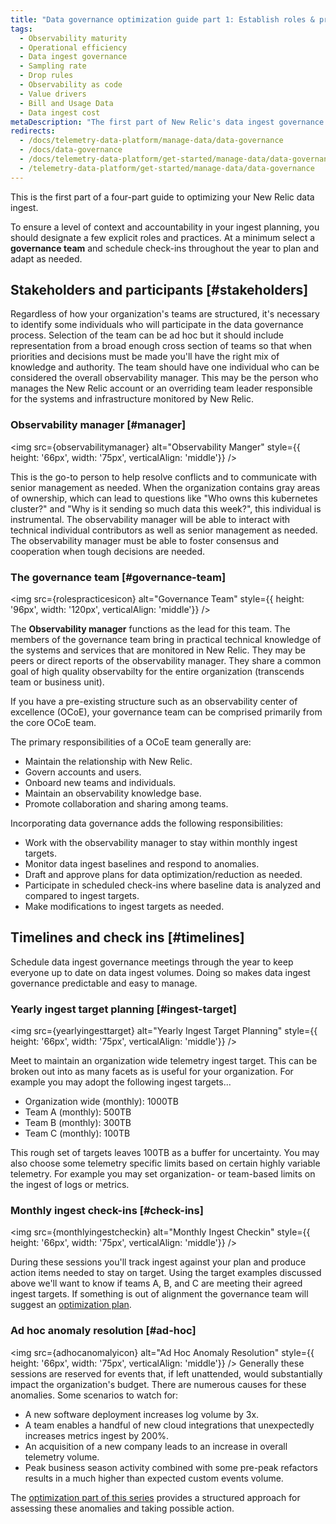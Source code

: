 ```yaml
---
title: "Data governance optimization guide part 1: Establish roles & practices"
tags:
  - Observability maturity
  - Operational efficiency 
  - Data ingest governance
  - Sampling rate
  - Drop rules
  - Observability as code
  - Value drivers
  - Bill and Usage Data
  - Data ingest cost
metaDescription: "The first part of New Relic's data ingest governance guide, on establishing roles and practices."
redirects:
  - /docs/telemetry-data-platform/manage-data/data-governance
  - /docs/data-governance
  - /docs/telemetry-data-platform/get-started/manage-data/data-governance
  - /telemetry-data-platform/get-started/manage-data/data-governance
---
```







This is the first part of a four-part guide to optimizing your New Relic data ingest. 

To ensure a level of context and accountability in your ingest planning, you should designate a few explicit roles and practices. At a minimum select a **governance team** and schedule check-ins throughout the year to plan and adapt as needed.

## Stakeholders and participants [#stakeholders]

Regardless of how your organization's teams are structured, it's necessary to identify some individuals who will participate in the data governance process.  Selection of the team can be ad hoc but it should include representation from a broad enough cross section of teams so that when priorities and decisions must be made you'll have the right mix of knowledge and authority. The team should have one individual who can be considered the overall observability manager. This may be the person who manages the New Relic account or an overriding team leader responsible for the systems and infrastructure monitored by New Relic.

### Observability manager [#manager]

<img
  src={observabilitymanager}
  alt="Observability Manger"
  style={{ height: '66px', width: '75px', verticalAlign: 'middle'}}
/>

This is the go-to person to help resolve conflicts and to communicate with senior management as needed.  When the organization contains gray areas of ownership, which can lead to questions like "Who owns this kubernetes cluster?" and "Why is it sending so much data this week?", this individual is instrumental. The observability manager will be able to interact with technical individual contributors as well as senior management as needed. The observability manager must be able to foster consensus and cooperation when tough decisions are needed.

### The governance team [#governance-team]

<img
  src={rolespracticesicon}
  alt="Governance Team"
  style={{ height: '96px', width: '120px', verticalAlign: 'middle'}}
/>

The **Observability manager** functions as the lead for this team. The members of the governance team bring in practical technical knowledge of the systems and services that are monitored in New Relic. They may be peers or direct reports of the observability manager. They share a common goal of high quality observabilty for the entire organization (transcends team or business unit).

If you have a pre-existing structure such as an observability center of excellence (OCoE), your governance team can be comprised primarily from the core OCoE team.

The primary responsibilities of a OCoE team generally are:

* Maintain the relationship with New Relic.
* Govern accounts and users.
* Onboard new teams and individuals.
* Maintain an observability knowledge base.
* Promote collaboration and sharing among teams.

Incorporating data governance adds the following responsibilities:

* Work with the observability manager to stay within monthly ingest targets.
* Monitor data ingest baselines and respond to anomalies.
* Draft and approve plans for data optimization/reduction as needed.
* Participate in scheduled check-ins where baseline data is analyzed and compared to ingest targets.
* Make modifications to ingest targets as needed.

## Timelines and check ins [#timelines]

Schedule data ingest governance meetings through the year to keep everyone up to date on data ingest volumes. Doing so makes data ingest governance predictable and easy to manage.

### Yearly ingest target planning [#ingest-target]

<img
  src={yearlyingesttarget}
  alt="Yearly Ingest Target Planning"
  style={{ height: '66px', width: '75px', verticalAlign: 'middle'}}
/>

Meet to maintain an organization wide telemetry ingest target.  This can be broken out into as many facets as is useful for your organization.  For example you may adopt the following ingest targets...

* Organization wide (monthly): 1000TB
* Team A (monthly): 500TB
* Team B (monthly): 300TB
* Team C (monthly): 100TB

This rough set of targets leaves 100TB as a buffer for uncertainty. You may also choose some telemetry specific limits based on certain highly variable telemetry. For example you may set organization- or team-based limits on the ingest of logs or metrics.

### Monthly ingest check-ins [#check-ins]

<img
  src={monthlyingestcheckin}
  alt="Monthly Ingest Checkin"
  style={{ height: '66px', width: '75px', verticalAlign: 'middle'}}
/>

During these sessions you'll track ingest against your plan and produce action items needed to stay on target. Using the target examples discussed above we'll want to know if teams A, B, and C are meeting their agreed ingest targets.  If something is out of alignment the governance team will suggest an [optimization plan](/docs/new-relic-solutions/observability-maturity/operational-efficiency/dg-optimizing).

### Ad hoc anomaly resolution [#ad-hoc]

<img
  src={adhocanomalyicon}
  alt="Ad Hoc Anomaly Resolution"
  style={{ height: '66px', width: '75px', verticalAlign: 'middle'}}
/>
Generally these sessions are reserved for events that, if left unattended, would substantially impact the organization's budget.  There are numerous causes for these anomalies.  Some scenarios to watch for:
* A new software deployment increases log volume by 3x.
* A team enables a handful of new cloud integrations that unexpectedly increases metrics ingest by 200%.
* An acquisition of a new company leads to an increase in overall telemetry volume.
* Peak business season activity combined with some pre-peak refactors results in a much higher than expected custom events volume.

The [optimization part of this series](/docs/new-relic-solutions/observability-maturity/operational-efficiency/dg-optimizing) provides a structured approach for assessing these anomalies and taking possible action.